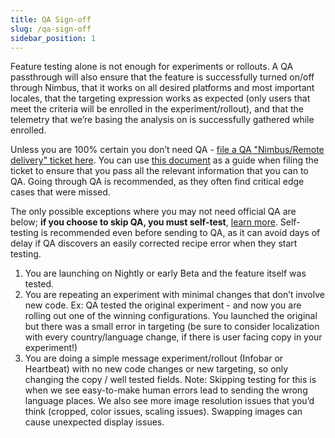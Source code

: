```yaml
---
title: QA Sign-off
slug: /qa-sign-off
sidebar_position: 1
---
```


Feature testing alone is not enough for experiments or rollouts. A QA passthrough will also ensure that the feature is successfully turned on/off through Nimbus, that it works on all desired platforms and most important locales, that the targeting expression works as expected (only users that meet the criteria will be enrolled in the experiment/rollout), and that the telemetry that we’re basing the analysis on is successfully gathered while enrolled.

Unless you are 100% certain you don’t need QA - [file a QA "Nimbus/Remote delivery" ticket here](https://mozilla-hub.atlassian.net/secure/CreateIssueDetails!init.jspa?pid=10212&issuetype=11290). You can use [this document](https://docs.google.com/document/d/1oz1YyaaBI-oHUDsktWA-dLtX7WzhYqs7C121yOPKo2w/edit#heading=h.s50iqavbblol) as a guide when filing the ticket to ensure that you pass all the relevant information that you can to QA. Going through QA is recommended, as they often find critical edge cases that were missed.

The only possible exceptions where you may not need official QA are below; **if you choose to skip QA, you must self-test**, [learn more](https://experimenter.info/previewing-experiments).  Self-testing is recommended even before sending to QA, as it can avoid days of delay if QA discovers an easily corrected recipe error when they start testing.
1.  You are launching on Nightly or early Beta and the feature itself was tested.  
2.  You are repeating an experiment with minimal changes that don’t involve new code.  Ex: QA tested the original experiment - and now you are rolling out one of the winning configurations.  You launched the original but there was a small error in targeting (be sure to consider localization with every country/language change, if there is user facing copy in your experiment!)
3.  You are doing a simple message experiment/rollout (Infobar or Heartbeat) with no new code changes or new targeting, so only changing the copy / well tested fields. Note: Skipping testing for this is when we see easy-to-make human errors lead to sending the wrong language places. We also see more image resolution issues that you’d think (cropped, color issues, scaling issues).  Swapping images can cause unexpected display issues.
